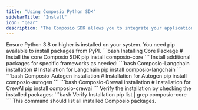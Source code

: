 ```yaml
---
title: "Using Composio Python SDK"
sidebarTitle: "Install"
icon: "gear"
description: "The Composio SDK allows you to integrate your applications with a variety of tools and services."
---
```


<Steps>
<Step title="Requirements">
  Ensure Python 3.8 or higher is installed on your system.
  You need pip available to install packages from PyPI.
</Step>
<Step title="Installation Steps">
  <CodeGroup>
  ```bash Installing Core Package
  # Install the core Composio SDK
  pip install composio-core
  ```
  </CodeGroup>
  Install additional packages for specific frameworks as needed:
  <AccordionGroup>
  <Accordion title="Langchain">
    <CodeGroup>
      ```bash Composio-Langchain installation
      # Installation for Langchain
      pip install composio-langchain
      ```
    </CodeGroup>
  </Accordion>
  <Accordion title="Autogen">
    <CodeGroup>
      ```bash Composio-Autogen installation
      # Installation for Autogen
      pip install composio-autogen
      ```
    </CodeGroup>
  </Accordion>
  <Accordion title="CrewAI">
    <CodeGroup>
      ```bash Composio-Crewai installation
      # Installation for CrewAI
      pip install composio-crewai
      ```
    </CodeGroup>
  </Accordion>
  </AccordionGroup>
</Step>
<Step title="Verifying Installation">
  Verify the installation by checking the installed packages:
  <CodeGroup>
  ```bash Verify Installation
  pip list | grep composio-core
  ```
  This command should list all installed Composio packages.
  </CodeGroup>
</Step>
</Steps>